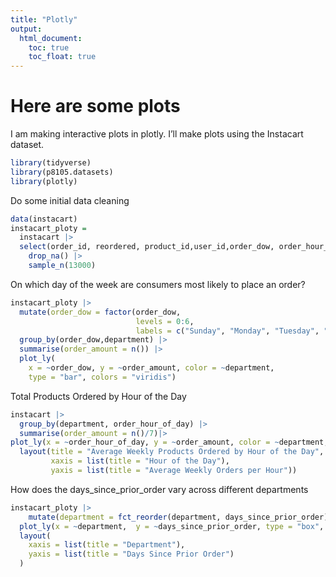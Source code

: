 ```yaml
---
title: "Plotly"
output: 
  html_document:
    toc: true
    toc_float: true
---
```


# Here are some plots

I am making interactive plots in plotly. I'll make plots using the Instacart dataset.

```r
library(tidyverse)
library(p8105.datasets)
library(plotly)
```

Do some initial data cleaning 

```r
data(instacart)
instacart_ploty = 
  instacart |> 
  select(order_id, reordered, product_id,user_id,order_dow, order_hour_of_day, days_since_prior_order, aisle, department)|>
    drop_na() |> 
    sample_n(13000)
```

On which day of the week are consumers most likely to place an order?

```r
instacart_ploty |> 
  mutate(order_dow = factor(order_dow, 
                            levels = 0:6, 
                            labels = c("Sunday", "Monday", "Tuesday", "Wednesday", "Thursday", "Friday", "Saturday"))) |> 
  group_by(order_dow,department) |> 
  summarise(order_amount = n()) |> 
  plot_ly(
    x = ~order_dow, y = ~order_amount, color = ~department,
    type = "bar", colors = "viridis")
```

Total Products Ordered by Hour of the Day
```r
instacart |> 
  group_by(department, order_hour_of_day) |> 
  summarise(order_amount = n()/7)|> 
plot_ly(x = ~order_hour_of_day, y = ~order_amount, color = ~department, type = "scatter", mode = "lines+markers")|> 
  layout(title = "Average Weekly Products Ordered by Hour of the Day",
         xaxis = list(title = "Hour of the Day"),
         yaxis = list(title = "Average Weekly Orders per Hour"))
```


How does the days_since_prior_order vary across different departments

```r
instacart_ploty |> 
    mutate(department = fct_reorder(department, days_since_prior_order)) |> 
  plot_ly(x = ~department,  y = ~days_since_prior_order, type = "box", color = ~department ) |>
  layout(
    xaxis = list(title = "Department"),
    yaxis = list(title = "Days Since Prior Order")
  )
```
